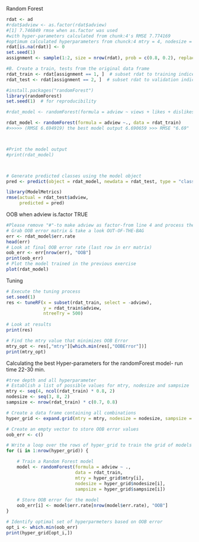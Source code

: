 Random Forest
```r
rdat <- ad
#rdat$adview <- as.factor(rdat$adview)  
#[1] 7.746849 rmse when as.factor was used 
#with hyper-parameters calculated from chunk:4's RMSE 7.774169
#optimum calculated hyperparameters from chunck:4 mtry = 4, nodesize = 7, sampsize = 7670.4
rdat[is.na(rdat)] <- 0
set.seed(1)
assignment <- sample(1:2, size = nrow(rdat), prob = c(0.8, 0.2), replace = TRUE)

#B. Create a train, tests from the original data frame 
rdat_train <- rdat[assignment == 1, ]  # subset rdat to training indices only
rdat_test <- rdat[assignment == 2, ]  # subset rdat to validation indices only   

#install.packages("randomForest")
library(randomForest)
set.seed(1)  # for reproducibility

#rdat_model <- randomForest(formula = adview ~ views + likes + dislikes + comment + minlen, data = rdat_train) #>>>> (RMSE 6.7437)

rdat_model <- randomForest(formula = adview ~., data = rdat_train) 
#>>>>> (RMSE 6.694919) the best model output 6.690659 >>> RMSE "6.69"



#Print the model output              
#print(rdat_model)



# Generate predicted classes using the model object
pred <- predict(object = rdat_model, newdata = rdat_test, type = "class")         

library(ModelMetrics)
rmse(actual = rdat_test$adview, 
     predicted = pred)

```

OOB when adview is.factor TRUE
```r
#Please remove "#"-to make adview as factor-from line 4 and process the model again
# Grab OOB error matrix & take a look OUT-OF-THE-BAG
err <- rdat_model$err.rate
head(err)
# Look at final OOB error rate (last row in err matrix)
oob_err <- err[nrow(err), "OOB"]
print(oob_err)
# Plot the model trained in the previous exercise
plot(rdat_model)

```

Tuning
```r
# Execute the tuning process
set.seed(1)              
res <- tuneRF(x = subset(rdat_train, select = -adview),
              y = rdat_train$adview,
              ntreeTry = 500)
               
# Look at results
print(res)

# Find the mtry value that minimizes OOB Error
mtry_opt <- res[,"mtry"][which.min(res[,"OOBError"])]
print(mtry_opt)
```
Calculating the best Hyper-parameters for the randomForest model- run time 22-30 min.
```r
#tree depth and all hyperparameter
# Establish a list of possible values for mtry, nodesize and sampsize
mtry <- seq(4, ncol(rdat_train) * 0.8, 2)
nodesize <- seq(3, 8, 2)
sampsize <- nrow(rdat_train) * c(0.7, 0.8)

# Create a data frame containing all combinations 
hyper_grid <- expand.grid(mtry = mtry, nodesize = nodesize, sampsize = sampsize)

# Create an empty vector to store OOB error values
oob_err <- c()

# Write a loop over the rows of hyper_grid to train the grid of models
for (i in 1:nrow(hyper_grid)) {

    # Train a Random Forest model
    model <- randomForest(formula = adview ~ ., 
                          data = rdat_train,
                          mtry = hyper_grid$mtry[i],
                          nodesize = hyper_grid$nodesize[i],
                          sampsize = hyper_grid$sampsize[i])
                          
    # Store OOB error for the model                      
    oob_err[i] <- model$err.rate[nrow(model$err.rate), "OOB"]
}

# Identify optimal set of hyperparmeters based on OOB error
opt_i <- which.min(oob_err)
print(hyper_grid[opt_i,])
```

